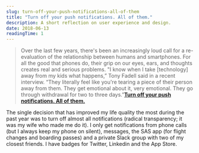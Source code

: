 ```yaml
---
slug: turn-off-your-push-notifications-all-of-them
title: "Turn off your push notifications. All of them."
description: A short reflection on user experience and design.
date: 2018-06-13
readingTime: 1
---
```


>Over the last few years, there's been an increasingly loud call for a re-evaluation of the relationship between humans and smartphones. For all the good that phones do, their grip on our eyes, ears, and thoughts creates real and serious problems. "I know when I take [technology] away from my kids what happens,” Tony Fadell said in a recent interview. “They literally feel like you're tearing a piece of their person away from them. They get emotional about it, very emotional. They go through withdrawal for two to three days.”**<a href="https://www.wired.com/story/turn-off-your-push-notifications/">Turn off your push notifications. All of them.</a>**

The single decision that has improved my life quality the most during the past year was to turn off almost all notifications (radical transparency; it was my wife who made me do it). I only get notifications from phone calls (but I always keep my phone on silent), messages, the SAS app (for flight changes and boarding passes) and a private Slack group with two of my closest friends. I have badges for Twitter, Linkedin and the App Store.